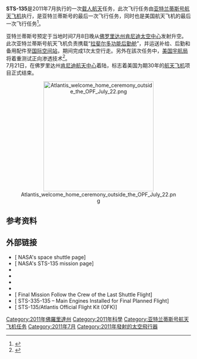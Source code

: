 {{Expert|time=2015-12-14T03:28:45+00:00}}

{{noteTA
|G1=Aero
}}
{{Infobox spaceflight
| operator           = [[美国国家航空航天局|美国国家航空航天局]]
| name               = STS-135
| insignia           = STS-135 Patch.svg
| spacecraft         = {{OV|104}}
| crew_size          = 4
| launch_site        = [[肯尼迪航天中心|肯尼迪航天中心]]
| landing_site       = 
| launch_date        = 2011年7月8日，11:26:46 [[北美东部时区|EST]]（15:26 [[协调世界时|UTC]]）<ref name="launch">{{Cite web|url=http://www.nasa.gov/mission_pages/shuttle/launch/index.html|title=NASA - Launch and Landing|accessdate=2011-07-01|publisher=NASA|archive-date=2019-05-17|archive-url=https://web.archive.org/web/20190517065303/https://www.nasa.gov/mission_pages/shuttle/launch/index.html|dead-url=no}}</ref>
| landing_date       = 2011年7月20日，07:06 AM [[北美东部时区|EST]]<ref name="launch" />（11:06 [[协调世界时|UTC]]）
| mission_duration   = 12天
| orbit_apoapsis     = 
| orbit_periapsis    = 
| apsis              = 地
| orbit_reference    = [[地心轨道|地心轨道]]
| orbit_regime       = [[近地轨道|近地轨道]]
| orbit_inclination  = 51.6°
| orbit_period       = 
| distance_travelled = 
| crew_photo         = STS-135_Official_Crew_Photo.jpg

| crew_photo_caption = （从左至右）[[雷克斯·沃尔海姆|雷克斯·沃尔海姆]]（任务专家），[[道格拉斯·赫爾利|道格·赫尔利]]（飞行员），[[克里斯·弗格森|克里斯·弗格森]]（指挥官），[[桑德拉·马格努斯|桑德拉·马格努斯]]（任务专家，右数第一）
| programme          = [[美國太空梭計劃|美國太空梭計劃]]
| previous_mission   = [[STS-134|STS-134]] [[File:STS-134_Patch.svg|30px]]|
|}}

'''STS-135'''是2011年7月执行的一次[[载人航天|载人航天]]任务，此次飞行任务由[[亚特兰蒂斯号航天飞机|亚特兰蒂斯号航天飞机]]执行，是亚特兰蒂斯号的最后一次飞行任务，同时也是美国航天飞机的最后一次飞行任务<ref>{{cite web | language = zh-cn | publisher = 网易 | title = 美国航天飞机将执行最后一次飞行任务 | url = http://news.163.com/11/0708/11/78EG28PS00014JB6.html | date = 2011-07-08 | accessdate = 2014-04-13 | editor = NN036 | archive-url = https://web.archive.org/web/20140414144624/http://news.163.com/11/0708/11/78EG28PS00014JB6.html | archive-date = 2014-04-14 | dead-url = yes }}</ref>。

亚特兰蒂斯号预定于当地时间7月8日晚从[[佛罗里达州|佛罗里达州]][[肯尼迪太空中心|肯尼迪太空中心]]发射升空。此次亚特兰蒂斯号航天飞机负责携载“[[拉斐尔多功能后勤舱|拉斐尔多功能后勤舱]]”，并运送补给、后勤和备用配件至[[国际空间站|国际空间站]]，期间完成1次太空行走。另外在該次任务中，[[美国宇航局|美国宇航局]]将着重测试正向渗透技术<ref>{{cite web | language = zh-cn | publisher = 腾讯 | title = 亚特兰蒂斯号任务亮点将水尿液变饮用水 | url = http://news.qq.com/a/20110707/001176.htm | editor = 东征 | date = 2011-07-07 | accessdate = 2014-04-13 | archive-date = 2014-04-14 | archive-url = https://web.archive.org/web/20140414140013/http://news.qq.com/a/20110707/001176.htm | dead-url = no }}</ref>。<br />
7月21日，在佛罗里达州[[肯尼迪航天中心|肯尼迪航天中心]]着陆，标志着美国为期30年的[[航天飞机|航天飞机]]项目正式结束。

<center>

[[File:Atlantis_welcome_home_ceremony_outside_the_OPF_July_22.png|300px]]
</center>

==参考资料==
{{reflist}}
==外部链接==
{{commons category|STS-135}}
* [ NASA's space shuttle page]
* [ NASA's STS-135 mission page]
* {{Twitter|Astro_Ferg|Christopher Ferguson}}
* {{Twitter|Astro_Doug|Douglas Hurley}}
* {{Twitter|Astro_Sandy|Sandy Magnus}}
* {{Twitter|Astro_Rex|Rex J. Walheim}}
* [ Final Mission Follow the Crew of the Last Shuttle Flight]
* [ STS-335-135 – Main Engines Installed for Final Planned Flight]
* [ STS-135/Atlantis Official Flight Kit (OFK)]
{{Manned ISS flight}}
{{亚特兰蒂斯号航天飞机}}
{{2011年軌道發射任務}}
[[Category:2011年佛羅里達州|Category:2011年佛羅里達州]]
[[Category:2011年科學|Category:2011年科學]]
[[Category:亚特兰蒂斯号航天飞机任务|Category:亚特兰蒂斯号航天飞机任务]]
[[Category:2011年7月|Category:2011年7月]]
[[Category:2011年發射的太空飛行器|Category:2011年發射的太空飛行器]]